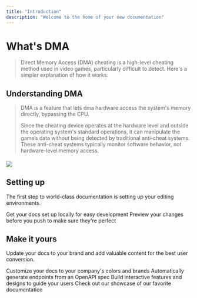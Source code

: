 ```yaml
---
title: "Introduction"
description: "Welcome to the home of your new documentation"
---
```


# What's DMA

> Direct Memory Access (DMA) cheating is a high-level cheating method used in video games, particularly difficult to detect. Here's a simpler explanation of how it works:

## Understanding DMA

> DMA is a feature that lets dma hardware access the system's memory directly, bypassing the CPU.&#x20;
>
> Since the cheating device operates at the hardware level and outside the operating system's standard operations, it can manipulate the game’s data without being detected by traditional anti-cheat systems. These anti-cheat systems typically monitor software behavior, not hardware-level memory access.

#### [](https://docs.scarlet.technology/product-docs#understanding-dma)

![](/images/dma-operation-01.png)

## Setting up

The first step to world-class documentation is setting up your editing environments.

<CardGroup cols={2}>
  <Card title="Edit Your Docs" icon="pen-to-square" href="https://mintlify.com/docs/quickstart">
    Get your docs set up locally for easy development
  </Card>

  <Card title="Preview Changes" icon="image" href="https://mintlify.com/docs/development">
    Preview your changes before you push to make sure they're perfect
  </Card>
</CardGroup>

## Make it yours

Update your docs to your brand and add valuable content for the best user conversion.

<CardGroup cols={2}>
  <Card title="Customize Style" icon="palette" href="https://mintlify.com/docs/settings/global">
    Customize your docs to your company's colors and brands
  </Card>

  <Card title="Reference APIs" icon="code" href="https://mintlify.com/docs/api-playground/openapi">
    Automatically generate endpoints from an OpenAPI spec
  </Card>

  <Card title="Add Components" icon="screwdriver-wrench" href="https://mintlify.com/docs/content/components/accordions">
    Build interactive features and designs to guide your users
  </Card>

  <Card title="Get Inspiration" icon="stars" href="https://mintlify.com/customers">
    Check out our showcase of our favorite documentation
  </Card>
</CardGroup>